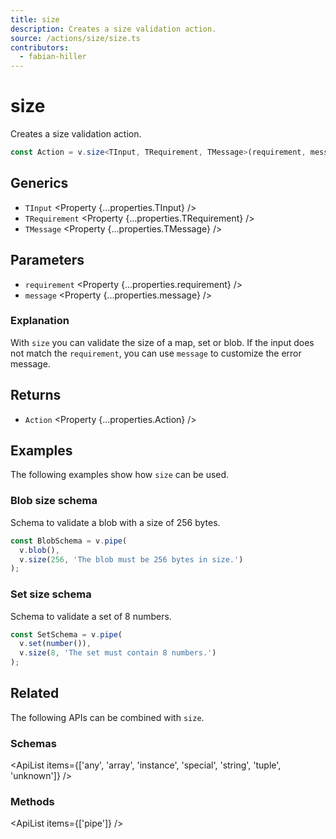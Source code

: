 ```yaml
---
title: size
description: Creates a size validation action.
source: /actions/size/size.ts
contributors:
  - fabian-hiller
---
```



# size

Creates a size validation action.

```ts
const Action = v.size<TInput, TRequirement, TMessage>(requirement, message);
```

## Generics

- `TInput` <Property {...properties.TInput} />
- `TRequirement` <Property {...properties.TRequirement} />
- `TMessage` <Property {...properties.TMessage} />

## Parameters

- `requirement` <Property {...properties.requirement} />
- `message` <Property {...properties.message} />

### Explanation

With `size` you can validate the size of a map, set or blob. If the input does not match the `requirement`, you can use `message` to customize the error message.

## Returns

- `Action` <Property {...properties.Action} />

## Examples

The following examples show how `size` can be used.

### Blob size schema

Schema to validate a blob with a size of 256 bytes.

```ts
const BlobSchema = v.pipe(
  v.blob(),
  v.size(256, 'The blob must be 256 bytes in size.')
);
```

### Set size schema

Schema to validate a set of 8 numbers.

```ts
const SetSchema = v.pipe(
  v.set(number()),
  v.size(8, 'The set must contain 8 numbers.')
);
```

## Related

The following APIs can be combined with `size`.

### Schemas

<ApiList
  items={['any', 'array', 'instance', 'special', 'string', 'tuple', 'unknown']}
/>

### Methods

<ApiList items={['pipe']} />
